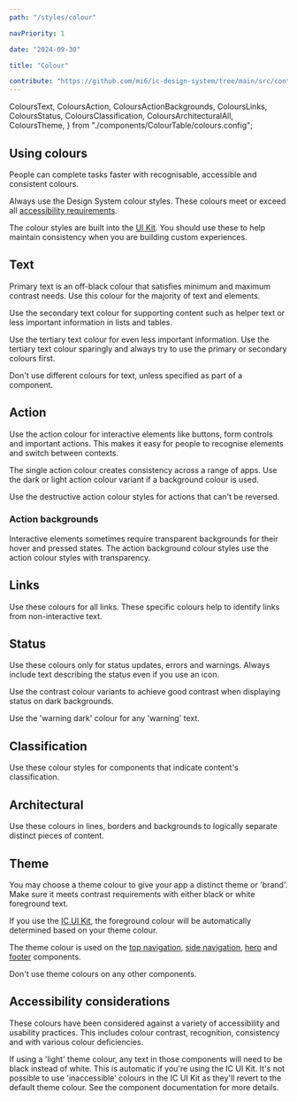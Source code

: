 ```yaml
---
path: "/styles/colour"

navPriority: 1

date: "2024-09-30"

title: "Colour"

contribute: "https://github.com/mi6/ic-design-system/tree/main/src/content/structured/styles/colour.mdx"
---
```


  ColoursText,
  ColoursAction,
  ColoursActionBackgrounds,
  ColoursLinks,
  ColoursStatus,
  ColoursClassification,
  ColoursArchitecturalAll,
  ColoursTheme,
} from "./components/ColourTable/colours.config";

## Using colours

People can complete tasks faster with recognisable, accessible and consistent colours.

Always use the Design System colour styles. These colours meet or exceed all [accessibility requirements](/accessibility/requirement).

The colour styles are built into the [UI Kit](/get-started). You should use these to help maintain consistency when you are building custom experiences.

## Text

Primary text is an off-black colour that satisfies minimum and maximum contrast needs. Use this colour for the majority of text and elements.

Use the secondary text colour for supporting content such as helper text or less important information in lists and tables.

Use the tertiary text colour for even less important information. Use the tertiary text colour sparingly and always try to use the primary or secondary colours first.

Don't use different colours for text, unless specified as part of a component.

<ColorTable config={ColoursText} />

## Action

Use the action colour for interactive elements like buttons, form controls and important actions. This makes it easy for people to recognise elements and switch between contexts.

The single action colour creates consistency across a range of apps. Use the dark or light action colour variant if a background colour is used.

Use the destructive action colour styles for actions that can't be reversed.

<ColorTable config={ColoursAction} />

### Action backgrounds

Interactive elements sometimes require transparent backgrounds for their hover and pressed states. The action background colour styles use the action colour styles with transparency.

<ColorTable config={ColoursActionBackgrounds} />

## Links

Use these colours for all links. These specific colours help to identify links from non-interactive text.

<ColorTable config={ColoursLinks} />

## Status

Use these colours only for status updates, errors and warnings. Always include text describing the status even if you use an icon.

Use the contrast colour variants to achieve good contrast when displaying status on dark backgrounds.

Use the 'warning dark' colour for any 'warning' text.

<ColorTable config={ColoursStatus} />

## Classification

Use these colour styles for components that indicate content's classification.

<ColorTable config={ColoursClassification} />

## Architectural

Use these colours in lines, borders and backgrounds to logically separate distinct pieces of content.

<ColorTable config={ColoursArchitecturalAll} />

## Theme

You may choose a theme colour to give your app a distinct theme or 'brand'. Make sure it meets contrast requirements with either black or white foreground text.

If you use the [IC UI Kit](/components), the foreground colour will be automatically determined based on your theme colour.

The theme colour is used on the [top navigation](/components/top-navigation), [side navigation](/components/side-navigation), [hero](/components/hero) and [footer](/components/footer) components.

Don't use theme colours on any other components.

<ColorTable config={ColoursTheme} />

## Accessibility considerations

These colours have been considered against a variety of accessibility and usability practices. This includes colour contrast, recognition, consistency and with various colour deficiencies.

If using a 'light' theme colour, any text in those components will need to be black instead of white. This is automatic if you're using the IC UI Kit. It's not possible to use 'inaccessible' colours in the IC UI Kit as they'll revert to the default theme colour. See the component documentation for more details.
